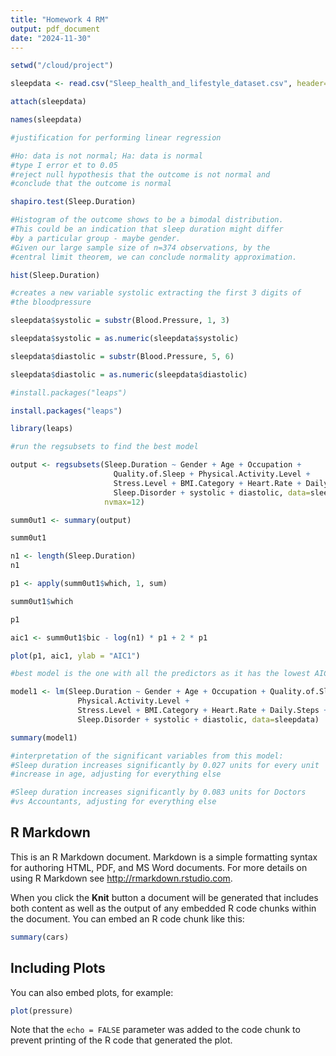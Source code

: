 ```yaml
---
title: "Homework 4 RM"
output: pdf_document
date: "2024-11-30"
---
```


```r
setwd("/cloud/project")

sleepdata <- read.csv("Sleep_health_and_lifestyle_dataset.csv", header=TRUE)

attach(sleepdata)

names(sleepdata)

#justification for performing linear regression

#Ho: data is not normal; Ha: data is normal
#type I error et to 0.05 
#reject null hypothesis that the outcome is not normal and
#conclude that the outcome is normal

shapiro.test(Sleep.Duration)

#Histogram of the outcome shows to be a bimodal distribution.
#This could be an indication that sleep duration might differ
#by a particular group - maybe gender.
#Given our large sample size of n=374 observations, by the
#central limit theorem, we can conclude normality approximation.

hist(Sleep.Duration)

#creates a new variable systolic extracting the first 3 digits of 
#the bloodpressure

sleepdata$systolic = substr(Blood.Pressure, 1, 3)

sleepdata$systolic = as.numeric(sleepdata$systolic)

sleepdata$diastolic = substr(Blood.Pressure, 5, 6)

sleepdata$diastolic = as.numeric(sleepdata$diastolic)

#install.packages("leaps")

install.packages("leaps")

library(leaps)

#run the regsubsets to find the best model

output <- regsubsets(Sleep.Duration ~ Gender + Age + Occupation + 
                       Quality.of.Sleep + Physical.Activity.Level +
                       Stress.Level + BMI.Category + Heart.Rate + Daily.Steps +
                       Sleep.Disorder + systolic + diastolic, data=sleepdata, 
                     nvmax=12)

summ0ut1 <- summary(output)

summ0ut1

n1 <- length(Sleep.Duration)
n1

p1 <- apply(summ0ut1$which, 1, sum)

summ0ut1$which

p1

aic1 <- summ0ut1$bic - log(n1) * p1 + 2 * p1

plot(p1, aic1, ylab = "AIC1")

#best model is the one with all the predictors as it has the lowest AIC

model1 <- lm(Sleep.Duration ~ Gender + Age + Occupation + Quality.of.Sleep + 
               Physical.Activity.Level +
               Stress.Level + BMI.Category + Heart.Rate + Daily.Steps +
               Sleep.Disorder + systolic + diastolic, data=sleepdata)

summary(model1)

#interpretation of the significant variables from this model:
#Sleep duration increases significantly by 0.027 units for every unit
#increase in age, adjusting for everything else

#Sleep duration increases significantly by 0.083 units for Doctors
#vs Accountants, adjusting for everything else
```

## R Markdown

This is an R Markdown document. Markdown is a simple formatting syntax for authoring HTML, PDF, and MS Word documents. For more details on using R Markdown see <http://rmarkdown.rstudio.com>.

When you click the **Knit** button a document will be generated that includes both content as well as the output of any embedded R code chunks within the document. You can embed an R code chunk like this:

```r
summary(cars)
```

## Including Plots

You can also embed plots, for example:

```r
plot(pressure)
```

Note that the `echo = FALSE` parameter was added to the code chunk to prevent printing of the R code that generated the plot.
